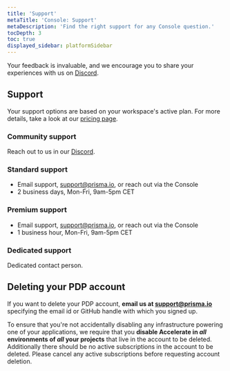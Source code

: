 ```yaml
---
title: 'Support'
metaTitle: 'Console: Support'
metaDescription: 'Find the right support for any Console question.'
tocDepth: 3
toc: true
displayed_sidebar: platformSidebar
---
```


Your feedback is invaluable, and we encourage you to share your experiences with us on [Discord](https://pris.ly/discord).


## Support

Your support options are based on your workspace's active plan. For more details, take a look at our [pricing page](https://www.prisma.io/pricing).

### Community support

Reach out to us in our [Discord](https://pris.ly/discord).

### Standard support

- Email support, [support@prisma.io](mailto:support@prisma.io), or reach out via the Console
- 2 business days, Mon-Fri, 9am-5pm CET

### Premium support

- Email support, [support@prisma.io](mailto:support@prisma.io), or reach out via the Console
- 1 business hour, Mon-Fri, 9am-5pm CET

### Dedicated support

Dedicated contact person.

## Deleting your PDP account

If you want to delete your PDP account, **email us at [support@prisma.io](mailto:support@prisma.io)** specifying the email id or GitHub handle with which you signed up. 

To ensure that you're not accidentally disabling any infrastructure powering one of your applications, we require that you **disable Accelerate in _all_ environments of _all_ your projects** that live in the account to be deleted.
Additionally there should be no active subscriptions in the account to be deleted. Please cancel any active subscriptions before requesting account deletion.